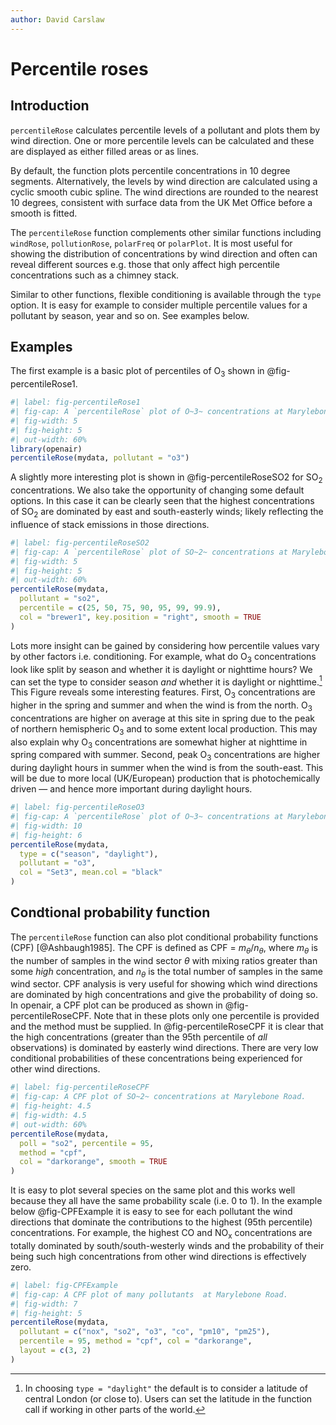 ```yaml
---
author: David Carslaw
---
```


# Percentile roses {#sec-percentileRose}

## Introduction

`percentileRose` calculates percentile levels of a pollutant and plots them by wind direction. One or more percentile levels can be calculated and these are displayed as either filled areas or as lines.

By default, the function plots percentile concentrations in 10 degree segments. Alternatively, the levels by wind direction are calculated using a cyclic smooth cubic spline. The wind directions are rounded to the nearest 10 degrees, consistent with surface data from the UK Met Office before a smooth is fitted.

The `percentileRose` function complements other similar functions including `windRose`, `pollutionRose`, `polarFreq` or `polarPlot`. It is most useful for showing the distribution of concentrations by wind direction and often can reveal different sources e.g. those that only affect high percentile concentrations such as a chimney stack.

Similar to other functions, flexible conditioning is available through the `type` option. It is easy for example to consider multiple percentile values for a pollutant by season, year and so on. See examples below.

## Examples

The first example is a basic plot of percentiles of O~3~ shown in @fig-percentileRose1.

```r
#| label: fig-percentileRose1
#| fig-cap: A `percentileRose` plot of O~3~ concentrations at Marylebone Road. The percentile intervals are shaded and are shown by wind direction. It shows for example that higher concentrations occur for northerly winds, as expected at this location. However, it also shows, for example the actual value of the 95th percentile O~3~ concentration.
#| fig-width: 5
#| fig-height: 5
#| out-width: 60%
library(openair)
percentileRose(mydata, pollutant = "o3")
```

A slightly more interesting plot is shown in @fig-percentileRoseSO2 for SO~2~ concentrations. We also take the opportunity of changing some default options. In this case it can be clearly seen that the highest concentrations of SO~2~ are dominated by east and south-easterly winds; likely reflecting the influence of stack emissions in those directions.

```r
#| label: fig-percentileRoseSO2
#| fig-cap: A `percentileRose` plot of SO~2~ concentrations at Marylebone Road. The percentile intervals are shaded and are shown by wind direction. This plot sets some user-defined percentile levels to consider the higher SO~2~ concentrations, moves the key to the right and uses an alternative colour scheme.
#| fig-width: 5
#| fig-height: 5
#| out-width: 60%
percentileRose(mydata,
  pollutant = "so2",
  percentile = c(25, 50, 75, 90, 95, 99, 99.9),
  col = "brewer1", key.position = "right", smooth = TRUE
)
```

Lots more insight can be gained by considering how percentile values vary by other factors i.e. conditioning. For example, what do O~3~ concentrations look like split by season and whether it is daylight or nighttime hours? We can set the type to consider season *and* whether it is daylight or nighttime.[^percentile-roses-1] This Figure reveals some interesting features. First, O~3~ concentrations are higher in the spring and summer and when the wind is from the north. O~3~ concentrations are higher on average at this site in spring due to the peak of northern hemispheric O~3~ and to some extent local production. This may also explain why O~3~ concentrations are somewhat higher at nighttime in spring compared with summer. Second, peak O~3~ concentrations are higher during daylight hours in summer when the wind is from the south-east. This will be due to more local (UK/European) production that is photochemically driven --- and hence more important during daylight hours.

[^percentile-roses-1]: In choosing `type = "daylight"` the default is to consider a latitude of central London (or close to). Users can set the latitude in the function call if working in other parts of the world.

```r
#| label: fig-percentileRoseO3
#| fig-cap: A `percentileRose` plot of O~3~ concentrations at Marylebone Road. The percentile intervals are shaded and are shown by wind direction.The plot shows the variation by season and whether  it is nighttime or daylight hours.
#| fig-width: 10
#| fig-height: 6
percentileRose(mydata,
  type = c("season", "daylight"),
  pollutant = "o3",
  col = "Set3", mean.col = "black"
)
```

## Condtional probability function {#sec-CPF}

The `percentileRose` function can also plot conditional probability functions (CPF) [@Ashbaugh1985]. The CPF is defined as CPF = $m_\theta/n_\theta$, where $m_\theta$ is the number of samples in the wind sector $\theta$ with mixing ratios greater than some *high* concentration, and $n_\theta$ is the total number of samples in the same wind sector. CPF analysis is very useful for showing which wind directions are dominated by high concentrations and give the probability of doing so. In [openair]{.pkg}, a CPF plot can be produced as shown in @fig-percentileRoseCPF. Note that in these plots only one percentile is provided and the method must be supplied. In @fig-percentileRoseCPF it is clear that the high concentrations (greater than the 95th percentile of *all* observations) is dominated by easterly wind directions. There are very low conditional probabilities of these concentrations being experienced for other wind directions.

```r
#| label: fig-percentileRoseCPF
#| fig-cap: A CPF plot of SO~2~ concentrations at Marylebone Road.
#| fig-height: 4.5
#| fig-width: 4.5
#| out-width: 60%
percentileRose(mydata,
  poll = "so2", percentile = 95,
  method = "cpf",
  col = "darkorange", smooth = TRUE
)
```

It is easy to plot several species on the same plot and this works well because they all have the same probability scale (i.e. 0 to 1). In the example below @fig-CPFExample it is easy to see for each pollutant the wind directions that dominate the contributions to the highest (95th percentile) concentrations. For example, the highest CO and NO~x~ concentrations are totally dominated by south/south-westerly winds and the probability of their being such high concentrations from other wind directions is effectively zero.

```r
#| label: fig-CPFExample
#| fig-cap: A CPF plot of many pollutants  at Marylebone Road.
#| fig-width: 7
#| fig-height: 5
percentileRose(mydata,
  pollutant = c("nox", "so2", "o3", "co", "pm10", "pm25"),
  percentile = 95, method = "cpf", col = "darkorange",
  layout = c(3, 2)
)
```
